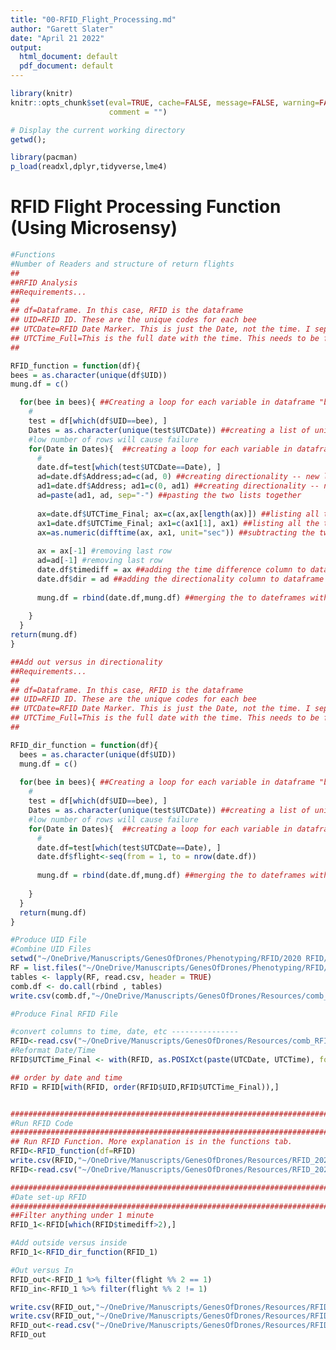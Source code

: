 ```yaml
---
title: "00-RFID_Flight_Processing.md"
author: "Garett Slater"
date: "April 21 2022"
output:
  html_document: default
  pdf_document: default
---
```


```r
library(knitr)
knitr::opts_chunk$set(eval=TRUE, cache=FALSE, message=FALSE, warning=FALSE, 
                      comment = "")
```

```r

# Display the current working directory
getwd();

library(pacman)
p_load(readxl,dplyr,tidyverse,lme4)
```

# RFID Flight Processing Function (Using Microsensy)
```r
#Functions
#Number of Readers and structure of return flights 
##
##RFID Analysis
##Requirements...
##
## df=Dataframe. In this case, RFID is the dataframe
## UID=RFID ID. These are the unique codes for each bee
## UTCDate=RFID Date Marker. This is just the Date, not the time. I seperated this in excel, but another code would work
## UTCTime_Full=This is the full date with the time. This needs to be formatted correctly. 
## 

RFID_function = function(df){
bees = as.character(unique(df$UID))
mung.df = c()

  for(bee in bees){ ##Creating a loop for each variable in dataframe "bees"
    #
    test = df[which(df$UID==bee), ]
    Dates = as.character(unique(test$UTCDate)) ##creating a list of unique dates
    #low number of rows will cause failure
    for(Date in Dates){  ##creating a loop for each variable in dataframe "Dates"
      #
      date.df=test[which(test$UTCDate==Date), ]
      ad=date.df$Address;ad=c(ad, 0) ##creating directionality -- new list of all the column Address plus a zero at the end
      ad1=date.df$Address; ad1=c(0, ad1) ##creating directionality -- new list of all the column Address plus a zero at the beginning
      ad=paste(ad1, ad, sep="-") ##pasting the two lists together
      
      ax=date.df$UTCTime_Final; ax=c(ax,ax[length(ax)]) ##listing all the times plus an entery that equals the last time
      ax1=date.df$UTCTime_Final; ax1=c(ax1[1], ax1) ##listing all the times plus an entery that equals the fist time
      ax=as.numeric(difftime(ax, ax1, unit="sec")) ##subtracting the two lists and getting output as numeric in seconds
      
      ax = ax[-1] #removing last row
      ad=ad[-1] #removing last row
      date.df$timediff = ax ##adding the time difference column to dataframe
      date.df$dir = ad ##adding the directionality column to dataframe
      
      mung.df = rbind(date.df,mung.df) ##merging the to dateframes without repeats
      
    }
  }
return(mung.df)
}

##Add out versus in directionality
##Requirements...
##
## df=Dataframe. In this case, RFID is the dataframe
## UID=RFID ID. These are the unique codes for each bee
## UTCDate=RFID Date Marker. This is just the Date, not the time. I seperated this in excel, but another code would work
## UTCTime_Full=This is the full date with the time. This needs to be formatted correctly. 
## 

RFID_dir_function = function(df){
  bees = as.character(unique(df$UID))
  mung.df = c()
  
  for(bee in bees){ ##Creating a loop for each variable in dataframe "bees"
    #
    test = df[which(df$UID==bee), ]
    Dates = as.character(unique(test$UTCDate)) ##creating a list of unique dates
    #low number of rows will cause failure
    for(Date in Dates){  ##creating a loop for each variable in dataframe "Dates"
      #
      date.df=test[which(test$UTCDate==Date), ]
      date.df$flight<-seq(from = 1, to = nrow(date.df))
      
      mung.df = rbind(date.df,mung.df) ##merging the to dateframes without repeats
      
    }
  }
  return(mung.df)
}
```


```r
#Produce UID File 
#Combine UID Files
setwd("~/OneDrive/Manuscripts/GenesOfDrones/Phenotyping/RFID/2020 RFID/UID")
RF = list.files("~/OneDrive/Manuscripts/GenesOfDrones/Phenotyping/RFID/2020 RFID/UID") ## I just didn't want to change it in the code 
tables <- lapply(RF, read.csv, header = TRUE)
comb.df <- do.call(rbind , tables)
write.csv(comb.df,"~/OneDrive/Manuscripts/GenesOfDrones/Resources/comb_UID.csv")

#Produce Final RFID File

#convert columns to time, date, etc ---------------
RFID<-read.csv("~/OneDrive/Manuscripts/GenesOfDrones/Resources/comb_RFID_2.csv")
#Reformat Date/Time
RFID$UTCTime_Final <- with(RFID, as.POSIXct(paste(UTCDate, UTCTime), format="%m/%d/%Y %H:%M:%OS"))

## order by date and time
RFID = RFID[with(RFID, order(RFID$UID,RFID$UTCTime_Final)),]


############################################################################
#Run RFID Code
############################################################################
## Run RFID Function. More explanation is in the functions tab.
RFID<-RFID_function(df=RFID)
write.csv(RFID,"~/OneDrive/Manuscripts/GenesOfDrones/Resources/RFID_2020Final.csv")
RFID<-read.csv("~/OneDrive/Manuscripts/GenesOfDrones/Resources/RFID_2020Final.csv")

############################################################################
#Date set-up RFID
############################################################################
##Filter anything under 1 minute
RFID_1<-RFID[which(RFID$timediff>2),]

#Add outside versus inside
RFID_1<-RFID_dir_function(RFID_1)

#Out versus In
RFID_out<-RFID_1 %>% filter(flight %% 2 == 1)
RFID_in<-RFID_1 %>% filter(flight %% 2 != 1)

write.csv(RFID_out,"~/OneDrive/Manuscripts/GenesOfDrones/Resources/RFID_2020Final_out.csv")
write.csv(RFID_out,"~/OneDrive/Manuscripts/GenesOfDrones/Resources/RFID_2020Final_in.csv")
RFID_out<-read.csv("~/OneDrive/Manuscripts/GenesOfDrones/Resources/RFID_2020Final_out.csv")
RFID_out
```


